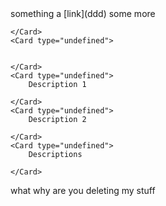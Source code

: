 
<Callout type="note">
    something a [link](ddd)

</Callout>
<Card type="undefined">
    some more

</Card>
<CardGroup cols="2">
    <Card type="undefined">
        

    </Card>
    <Card type="undefined">
        

    </Card>
    <Card type="undefined">
        Description 1

    </Card>
    <Card type="undefined">
        Description 2

    </Card>
    <Card type="undefined">
        Descriptions

    </Card>

</CardGroup>
what why are you deleting my stuff

<someMdx />